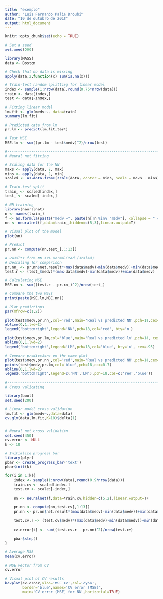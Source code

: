 ```yaml
---
title: "exemplo"
author: "Luiz Fernando Palin Droubi"
date: "10 de outubro de 2018"
output: html_document
---
```


```r
knitr::opts_chunk$set(echo = TRUE)
```

```r
# Set a seed
set.seed(500)

library(MASS)
data <- Boston

# Check that no data is missing
apply(data,2,function(x) sum(is.na(x)))

# Train-test random splitting for linear model
index <- sample(1:nrow(data),round(0.75*nrow(data)))
train <- data[index,]
test <- data[-index,]

# Fitting linear model
lm.fit <- glm(medv~., data=train)
summary(lm.fit)

# Predicted data from lm
pr.lm <- predict(lm.fit,test)

# Test MSE
MSE.lm <- sum((pr.lm - test$medv)^2)/nrow(test)

#-------------------------------------------------------------------------------
# Neural net fitting

# Scaling data for the NN
maxs <- apply(data, 2, max) 
mins <- apply(data, 2, min)
scaled <- as.data.frame(scale(data, center = mins, scale = maxs - mins))

# Train-test split
train_ <- scaled[index,]
test_ <- scaled[-index,]

# NN training
library(neuralnet)
n <- names(train_)
f <- as.formula(paste("medv ~", paste(n[!n %in% "medv"], collapse = " + ")))
nn <- neuralnet(f,data=train_,hidden=c(5,3),linear.output=T)

# Visual plot of the model
plot(nn)

# Predict
pr.nn <- compute(nn,test_[,1:13])

# Results from NN are normalized (scaled)
# Descaling for comparison
pr.nn_ <- pr.nn$net.result*(max(data$medv)-min(data$medv))+min(data$medv)
test.r <- (test_$medv)*(max(data$medv)-min(data$medv))+min(data$medv)

# Calculating MSE
MSE.nn <- sum((test.r - pr.nn_)^2)/nrow(test_)

# Compare the two MSEs
print(paste(MSE.lm,MSE.nn))

# Plot predictions
par(mfrow=c(1,2))

plot(test$medv,pr.nn_,col='red',main='Real vs predicted NN',pch=18,cex=0.7)
abline(0,1,lwd=2)
legend('bottomright',legend='NN',pch=18,col='red', bty='n')

plot(test$medv,pr.lm,col='blue',main='Real vs predicted lm',pch=18, cex=0.7)
abline(0,1,lwd=2)
legend('bottomright',legend='LM',pch=18,col='blue', bty='n', cex=.95)

# Compare predictions on the same plot
plot(test$medv,pr.nn_,col='red',main='Real vs predicted NN',pch=18,cex=0.7)
points(test$medv,pr.lm,col='blue',pch=18,cex=0.7)
abline(0,1,lwd=2)
legend('bottomright',legend=c('NN','LM'),pch=18,col=c('red','blue'))

#-------------------------------------------------------------------------------
# Cross validating

library(boot)
set.seed(200)

# Linear model cross validation
lm.fit <- glm(medv~.,data=data)
cv.glm(data,lm.fit,K=10)$delta[1]


# Neural net cross validation
set.seed(450)
cv.error <- NULL
k <- 10

# Initialize progress bar
library(plyr) 
pbar <- create_progress_bar('text')
pbar$init(k)

for(i in 1:k){
    index <- sample(1:nrow(data),round(0.9*nrow(data)))
    train.cv <- scaled[index,]
    test.cv <- scaled[-index,]
    
    nn <- neuralnet(f,data=train.cv,hidden=c(5,2),linear.output=T)
    
    pr.nn <- compute(nn,test.cv[,1:13])
    pr.nn <- pr.nn$net.result*(max(data$medv)-min(data$medv))+min(data$medv)
    
    test.cv.r <- (test.cv$medv)*(max(data$medv)-min(data$medv))+min(data$medv)
    
    cv.error[i] <- sum((test.cv.r - pr.nn)^2)/nrow(test.cv)
    
    pbar$step()
}

# Average MSE
mean(cv.error)

# MSE vector from CV
cv.error

# Visual plot of CV results
boxplot(cv.error,xlab='MSE CV',col='cyan',
        border='blue',names='CV error (MSE)',
        main='CV error (MSE) for NN',horizontal=TRUE)
```


